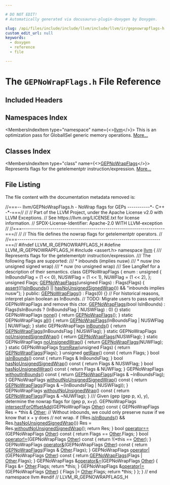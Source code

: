 ```yaml
---

# DO NOT EDIT!
# Automatically generated via docusaurus-plugin-doxygen by Doxygen.

slug: /api/files/include/include/llvm/include/llvm/ir/gepnowrapflags-h
custom_edit_url: null
keywords:
  - doxygen
  - reference
  - file

---
```





# The `GEPNoWrapFlags.h` File Reference

<DoxygenPage pluginConfig={pluginConfig}>



## Included Headers

<IncludesList>
<IncludesListItem
  filePath="assert.h"
  permalink=""
  isLocal="false" />
</IncludesList>

## Namespaces Index

<MembersIndex>

<MembersIndexItem
  type="namespace"
  name={<><a href="/docs/api/namespaces/llvm">llvm</a></>}>
This is an optimization pass for GlobalISel generic memory operations. <a href="/docs/api/namespaces/llvm/#details">More...</a>
</MembersIndexItem>

</MembersIndex>

## Classes Index

<MembersIndex>

<MembersIndexItem
  type="class"
  name={<><a href="/docs/api/classes/llvm/gepnowrapflags">GEPNoWrapFlags</a></>}>
Represents flags for the getelementptr instruction/expression. <a href="/docs/api/classes/llvm/gepnowrapflags/#details">More...</a>
</MembersIndexItem>

</MembersIndex>


## File Listing

The file content with the documentation metadata removed is:

<ProgramListing>

<Link id="l00001" /><CodeLine lineNumber="1"><Highlight kind="comment">//===-- llvm/GEPNoWrapFlags.h - NoWrap flags for GEPs -----------&#42;- C++ -&#42;-===//</Highlight><Highlight kind="normal"></Highlight></CodeLine>
<Link id="l00002" /><CodeLine lineNumber="2"><Highlight kind="normal"></Highlight><Highlight kind="comment">//</Highlight><Highlight kind="normal"></Highlight></CodeLine>
<Link id="l00003" /><CodeLine lineNumber="3"><Highlight kind="normal"></Highlight><Highlight kind="comment">// Part of the LLVM Project, under the Apache License v2.0 with LLVM Exceptions.</Highlight><Highlight kind="normal"></Highlight></CodeLine>
<Link id="l00004" /><CodeLine lineNumber="4"><Highlight kind="normal"></Highlight><Highlight kind="comment">// See https://llvm.org/LICENSE.txt for license information.</Highlight><Highlight kind="normal"></Highlight></CodeLine>
<Link id="l00005" /><CodeLine lineNumber="5"><Highlight kind="normal"></Highlight><Highlight kind="comment">// SPDX-License-Identifier: Apache-2.0 WITH LLVM-exception</Highlight><Highlight kind="normal"></Highlight></CodeLine>
<Link id="l00006" /><CodeLine lineNumber="6"><Highlight kind="normal"></Highlight><Highlight kind="comment">//</Highlight><Highlight kind="normal"></Highlight></CodeLine>
<Link id="l00007" /><CodeLine lineNumber="7"><Highlight kind="normal"></Highlight><Highlight kind="comment">//===----------------------------------------------------------------------===//</Highlight><Highlight kind="normal"></Highlight></CodeLine>
<Link id="l00008" /><CodeLine lineNumber="8"><Highlight kind="normal"></Highlight><Highlight kind="comment">//</Highlight><Highlight kind="normal"></Highlight></CodeLine>
<Link id="l00009" /><CodeLine lineNumber="9"><Highlight kind="normal"></Highlight><Highlight kind="comment">// This file defines the nowrap flags for getelementptr operators.</Highlight><Highlight kind="normal"></Highlight></CodeLine>
<Link id="l00010" /><CodeLine lineNumber="10"><Highlight kind="normal"></Highlight><Highlight kind="comment">//</Highlight><Highlight kind="normal"></Highlight></CodeLine>
<Link id="l00011" /><CodeLine lineNumber="11"><Highlight kind="normal"></Highlight><Highlight kind="comment">//===----------------------------------------------------------------------===//</Highlight><Highlight kind="normal"></Highlight></CodeLine>
<Link id="l00012" /><CodeLine lineNumber="12"><Highlight kind="normal"></Highlight></CodeLine>
<Link id="l00013" /><CodeLine lineNumber="13"><Highlight kind="normal"></Highlight><Highlight kind="preprocessor">#ifndef LLVM&#95;IR&#95;GEPNOWRAPFLAGS&#95;H</Highlight><Highlight kind="normal"></Highlight></CodeLine>
<Link id="l00014" /><CodeLine lineNumber="14"><Highlight kind="normal"></Highlight><Highlight kind="preprocessor">#define LLVM&#95;IR&#95;GEPNOWRAPFLAGS&#95;H</Highlight><Highlight kind="normal"></Highlight></CodeLine>
<Link id="l00015" /><CodeLine lineNumber="15"><Highlight kind="normal"></Highlight></CodeLine>
<Link id="l00016" /><CodeLine lineNumber="16"><Highlight kind="normal"></Highlight><Highlight kind="preprocessor">#include &lt;assert.h&gt;</Highlight><Highlight kind="normal"></Highlight></CodeLine>
<Link id="l00017" /><CodeLine lineNumber="17"><Highlight kind="normal"></Highlight></CodeLine>
<Link id="l00018" /><CodeLine lineNumber="18"><Highlight kind="normal"></Highlight><Highlight kind="keyword">namespace </Highlight><Highlight kind="normal"><a href="/docs/api/namespaces/llvm">llvm</a> &#123;</Highlight></CodeLine>
<Link id="l00019" /><CodeLine lineNumber="19"><Highlight kind="normal"></Highlight><Highlight kind="comment"></Highlight></CodeLine>
<Link id="l00020" /><CodeLine lineNumber="20"><Highlight kind="comment">/// Represents flags for the getelementptr instruction/expression.</Highlight></CodeLine>
<Link id="l00021" /><CodeLine lineNumber="21"><Highlight kind="comment">/// The following flags are supported:</Highlight></CodeLine>
<Link id="l00022" /><CodeLine lineNumber="22"><Highlight kind="comment">///  &#42; inbounds (implies nusw)</Highlight></CodeLine>
<Link id="l00023" /><CodeLine lineNumber="23"><Highlight kind="comment">///  &#42; nusw (no unsigned signed wrap)</Highlight></CodeLine>
<Link id="l00024" /><CodeLine lineNumber="24"><Highlight kind="comment">///  &#42; nuw (no unsigned wrap)</Highlight></CodeLine>
<Link id="l00025" /><CodeLine lineNumber="25"><Highlight kind="comment">/// See LangRef for a description of their semantics.</Highlight><Highlight kind="normal"></Highlight></CodeLine>
<Link id="l00026" /><CodeLine lineNumber="26" lineLink="/docs/api/classes/llvm/gepnowrapflags"><Highlight kind="normal"></Highlight><Highlight kind="keyword">class </Highlight><Highlight kind="normal">GEPNoWrapFlags &#123;</Highlight></CodeLine>
<Link id="l00027" /><CodeLine lineNumber="27"><Highlight kind="normal">  enum : </Highlight><Highlight kind="keywordtype">unsigned</Highlight><Highlight kind="normal"> &#123;</Highlight></CodeLine>
<Link id="l00028" /><CodeLine lineNumber="28"><Highlight kind="normal">    InBoundsFlag = (1 &lt;&lt; 0),</Highlight></CodeLine>
<Link id="l00029" /><CodeLine lineNumber="29"><Highlight kind="normal">    NUSWFlag = (1 &lt;&lt; 1),</Highlight></CodeLine>
<Link id="l00030" /><CodeLine lineNumber="30"><Highlight kind="normal">    NUWFlag = (1 &lt;&lt; 2),</Highlight></CodeLine>
<Link id="l00031" /><CodeLine lineNumber="31"><Highlight kind="normal">  &#125;;</Highlight></CodeLine>
<Link id="l00032" /><CodeLine lineNumber="32"><Highlight kind="normal"></Highlight></CodeLine>
<Link id="l00033" /><CodeLine lineNumber="33"><Highlight kind="normal">  </Highlight><Highlight kind="keywordtype">unsigned</Highlight><Highlight kind="normal"> Flags;</Highlight></CodeLine>
<Link id="l00034" /><CodeLine lineNumber="34"><Highlight kind="normal">  <a href="/docs/api/classes/llvm/gepnowrapflags/#a94d3a4101bfedbaaa645efa6ea06a189">GEPNoWrapFlags</a>(</Highlight><Highlight kind="keywordtype">unsigned</Highlight><Highlight kind="normal"> Flags) : Flags(Flags) &#123;</Highlight></CodeLine>
<Link id="l00035" /><CodeLine lineNumber="35"><Highlight kind="normal">    <a href="/docs/api/files/lib/lib/target/lib/target/amdgpu/silowercontrolflow-cpp/#a4868c5d81c5ccc98c47aeab6244346a0">assert</a>((!<a href="/docs/api/classes/llvm/gepnowrapflags/#aaba6873d157dbd7f5f02da723e6ca78f">isInBounds</a>() || <a href="/docs/api/classes/llvm/gepnowrapflags/#a992b9efb797f896ae2cc7f1d043eb68f">hasNoUnsignedSignedWrap</a>()) &amp;&amp;</Highlight></CodeLine>
<Link id="l00036" /><CodeLine lineNumber="36"><Highlight kind="normal">           </Highlight><Highlight kind="stringliteral">&quot;inbounds implies nusw&quot;</Highlight><Highlight kind="normal">);</Highlight></CodeLine>
<Link id="l00037" /><CodeLine lineNumber="37"><Highlight kind="normal">  &#125;</Highlight></CodeLine>
<Link id="l00038" /><CodeLine lineNumber="38"><Highlight kind="normal"></Highlight></CodeLine>
<Link id="l00039" /><CodeLine lineNumber="39"><Highlight kind="normal"></Highlight><Highlight kind="keyword">public</Highlight><Highlight kind="normal">:</Highlight></CodeLine>
<Link id="l00040" /><CodeLine lineNumber="40" lineLink="/docs/api/classes/llvm/gepnowrapflags/#a94d3a4101bfedbaaa645efa6ea06a189"><Highlight kind="normal">  <a href="/docs/api/classes/llvm/gepnowrapflags/#a94d3a4101bfedbaaa645efa6ea06a189">GEPNoWrapFlags</a>() : Flags(0) &#123;&#125;</Highlight></CodeLine>
<Link id="l00041" /><CodeLine lineNumber="41"><Highlight kind="normal">  </Highlight><Highlight kind="comment">// For historical reasons, interpret plain boolean as InBounds.</Highlight><Highlight kind="normal"></Highlight></CodeLine>
<Link id="l00042" /><CodeLine lineNumber="42"><Highlight kind="normal">  </Highlight><Highlight kind="comment">// TODO: Migrate users to pass explicit GEPNoWrapFlags and remove this ctor.</Highlight><Highlight kind="normal"></Highlight></CodeLine>
<Link id="l00043" /><CodeLine lineNumber="43" lineLink="/docs/api/classes/llvm/gepnowrapflags/#a965f8330743b3590e87497e02eb8d6da"><Highlight kind="normal">  <a href="/docs/api/classes/llvm/gepnowrapflags/#a965f8330743b3590e87497e02eb8d6da">GEPNoWrapFlags</a>(</Highlight><Highlight kind="keywordtype">bool</Highlight><Highlight kind="normal"> IsInBounds)</Highlight></CodeLine>
<Link id="l00044" /><CodeLine lineNumber="44"><Highlight kind="normal">      : Flags(IsInBounds ? (InBoundsFlag | NUSWFlag) : 0) &#123;&#125;</Highlight></CodeLine>
<Link id="l00045" /><CodeLine lineNumber="45"><Highlight kind="normal"></Highlight></CodeLine>
<Link id="l00046" /><CodeLine lineNumber="46" lineLink="/docs/api/classes/llvm/gepnowrapflags/#ad41d3c975038ec4a4fc791601729124e"><Highlight kind="normal">  </Highlight><Highlight kind="keyword">static</Highlight><Highlight kind="normal"> GEPNoWrapFlags <a href="/docs/api/classes/llvm/gepnowrapflags/#ad41d3c975038ec4a4fc791601729124e">none</a>() &#123; </Highlight><Highlight kind="keywordflow">return</Highlight><Highlight kind="normal"> <a href="/docs/api/classes/llvm/gepnowrapflags/#a94d3a4101bfedbaaa645efa6ea06a189">GEPNoWrapFlags</a>(); &#125;</Highlight></CodeLine>
<Link id="l00047" /><CodeLine lineNumber="47" lineLink="/docs/api/classes/llvm/gepnowrapflags/#a54c411a616301bb93b1b04327a0c3123"><Highlight kind="normal">  </Highlight><Highlight kind="keyword">static</Highlight><Highlight kind="normal"> GEPNoWrapFlags <a href="/docs/api/classes/llvm/gepnowrapflags/#a54c411a616301bb93b1b04327a0c3123">all</a>() &#123;</Highlight></CodeLine>
<Link id="l00048" /><CodeLine lineNumber="48"><Highlight kind="normal">    </Highlight><Highlight kind="keywordflow">return</Highlight><Highlight kind="normal"> <a href="/docs/api/classes/llvm/gepnowrapflags/#a94d3a4101bfedbaaa645efa6ea06a189">GEPNoWrapFlags</a>(InBoundsFlag | NUSWFlag | NUWFlag);</Highlight></CodeLine>
<Link id="l00049" /><CodeLine lineNumber="49"><Highlight kind="normal">  &#125;</Highlight></CodeLine>
<Link id="l00050" /><CodeLine lineNumber="50" lineLink="/docs/api/classes/llvm/gepnowrapflags/#a0c32878bcc6e7bc1ac1e5fbcb1707591"><Highlight kind="normal">  </Highlight><Highlight kind="keyword">static</Highlight><Highlight kind="normal"> GEPNoWrapFlags <a href="/docs/api/classes/llvm/gepnowrapflags/#a0c32878bcc6e7bc1ac1e5fbcb1707591">inBounds</a>() &#123;</Highlight></CodeLine>
<Link id="l00051" /><CodeLine lineNumber="51"><Highlight kind="normal">    </Highlight><Highlight kind="keywordflow">return</Highlight><Highlight kind="normal"> <a href="/docs/api/classes/llvm/gepnowrapflags/#a94d3a4101bfedbaaa645efa6ea06a189">GEPNoWrapFlags</a>(InBoundsFlag | NUSWFlag);</Highlight></CodeLine>
<Link id="l00052" /><CodeLine lineNumber="52"><Highlight kind="normal">  &#125;</Highlight></CodeLine>
<Link id="l00053" /><CodeLine lineNumber="53" lineLink="/docs/api/classes/llvm/gepnowrapflags/#a794ead7ef727f6a684c5695b27040c67"><Highlight kind="normal">  </Highlight><Highlight kind="keyword">static</Highlight><Highlight kind="normal"> GEPNoWrapFlags <a href="/docs/api/classes/llvm/gepnowrapflags/#a794ead7ef727f6a684c5695b27040c67">noUnsignedSignedWrap</a>() &#123;</Highlight></CodeLine>
<Link id="l00054" /><CodeLine lineNumber="54"><Highlight kind="normal">    </Highlight><Highlight kind="keywordflow">return</Highlight><Highlight kind="normal"> <a href="/docs/api/classes/llvm/gepnowrapflags/#a94d3a4101bfedbaaa645efa6ea06a189">GEPNoWrapFlags</a>(NUSWFlag);</Highlight></CodeLine>
<Link id="l00055" /><CodeLine lineNumber="55"><Highlight kind="normal">  &#125;</Highlight></CodeLine>
<Link id="l00056" /><CodeLine lineNumber="56" lineLink="/docs/api/classes/llvm/gepnowrapflags/#a5bfde791508b16caf8509e95a8fdf7b9"><Highlight kind="normal">  </Highlight><Highlight kind="keyword">static</Highlight><Highlight kind="normal"> GEPNoWrapFlags <a href="/docs/api/classes/llvm/gepnowrapflags/#a5bfde791508b16caf8509e95a8fdf7b9">noUnsignedWrap</a>() &#123; </Highlight><Highlight kind="keywordflow">return</Highlight><Highlight kind="normal"> <a href="/docs/api/classes/llvm/gepnowrapflags/#a94d3a4101bfedbaaa645efa6ea06a189">GEPNoWrapFlags</a>(NUWFlag); &#125;</Highlight></CodeLine>
<Link id="l00057" /><CodeLine lineNumber="57"><Highlight kind="normal"></Highlight></CodeLine>
<Link id="l00058" /><CodeLine lineNumber="58" lineLink="/docs/api/classes/llvm/gepnowrapflags/#a4a37d9e499f35c62e13457d1755eebf0"><Highlight kind="normal">  </Highlight><Highlight kind="keyword">static</Highlight><Highlight kind="normal"> GEPNoWrapFlags <a href="/docs/api/classes/llvm/gepnowrapflags/#a4a37d9e499f35c62e13457d1755eebf0">fromRaw</a>(</Highlight><Highlight kind="keywordtype">unsigned</Highlight><Highlight kind="normal"> Flags) &#123;</Highlight></CodeLine>
<Link id="l00059" /><CodeLine lineNumber="59"><Highlight kind="normal">    </Highlight><Highlight kind="keywordflow">return</Highlight><Highlight kind="normal"> <a href="/docs/api/classes/llvm/gepnowrapflags/#a94d3a4101bfedbaaa645efa6ea06a189">GEPNoWrapFlags</a>(Flags);</Highlight></CodeLine>
<Link id="l00060" /><CodeLine lineNumber="60"><Highlight kind="normal">  &#125;</Highlight></CodeLine>
<Link id="l00061" /><CodeLine lineNumber="61" lineLink="/docs/api/classes/llvm/gepnowrapflags/#af20bc6c8c590c7a5e6eb9c9b1a64a0a9"><Highlight kind="normal">  </Highlight><Highlight kind="keywordtype">unsigned</Highlight><Highlight kind="normal"> <a href="/docs/api/classes/llvm/gepnowrapflags/#af20bc6c8c590c7a5e6eb9c9b1a64a0a9">getRaw</a>()</Highlight><Highlight kind="keyword"> const </Highlight><Highlight kind="normal">&#123; </Highlight><Highlight kind="keywordflow">return</Highlight><Highlight kind="normal"> Flags; &#125;</Highlight></CodeLine>
<Link id="l00062" /><CodeLine lineNumber="62"><Highlight kind="normal"></Highlight></CodeLine>
<Link id="l00063" /><CodeLine lineNumber="63" lineLink="/docs/api/classes/llvm/gepnowrapflags/#aaba6873d157dbd7f5f02da723e6ca78f"><Highlight kind="normal">  </Highlight><Highlight kind="keywordtype">bool</Highlight><Highlight kind="normal"> <a href="/docs/api/classes/llvm/gepnowrapflags/#aaba6873d157dbd7f5f02da723e6ca78f">isInBounds</a>()</Highlight><Highlight kind="keyword"> const </Highlight><Highlight kind="normal">&#123; </Highlight><Highlight kind="keywordflow">return</Highlight><Highlight kind="normal"> Flags &amp; InBoundsFlag; &#125;</Highlight></CodeLine>
<Link id="l00064" /><CodeLine lineNumber="64" lineLink="/docs/api/classes/llvm/gepnowrapflags/#a992b9efb797f896ae2cc7f1d043eb68f"><Highlight kind="normal">  </Highlight><Highlight kind="keywordtype">bool</Highlight><Highlight kind="normal"> <a href="/docs/api/classes/llvm/gepnowrapflags/#a992b9efb797f896ae2cc7f1d043eb68f">hasNoUnsignedSignedWrap</a>()</Highlight><Highlight kind="keyword"> const </Highlight><Highlight kind="normal">&#123; </Highlight><Highlight kind="keywordflow">return</Highlight><Highlight kind="normal"> Flags &amp; NUSWFlag; &#125;</Highlight></CodeLine>
<Link id="l00065" /><CodeLine lineNumber="65" lineLink="/docs/api/classes/llvm/gepnowrapflags/#a9f5326edaaa9f5ad4e786d473b7c000a"><Highlight kind="normal">  </Highlight><Highlight kind="keywordtype">bool</Highlight><Highlight kind="normal"> <a href="/docs/api/classes/llvm/gepnowrapflags/#a9f5326edaaa9f5ad4e786d473b7c000a">hasNoUnsignedWrap</a>()</Highlight><Highlight kind="keyword"> const </Highlight><Highlight kind="normal">&#123; </Highlight><Highlight kind="keywordflow">return</Highlight><Highlight kind="normal"> Flags &amp; NUWFlag; &#125;</Highlight></CodeLine>
<Link id="l00066" /><CodeLine lineNumber="66"><Highlight kind="normal"></Highlight></CodeLine>
<Link id="l00067" /><CodeLine lineNumber="67" lineLink="/docs/api/classes/llvm/gepnowrapflags/#a43e10b257a139f9c78a04c3d7fb2f73e"><Highlight kind="normal">  GEPNoWrapFlags <a href="/docs/api/classes/llvm/gepnowrapflags/#a43e10b257a139f9c78a04c3d7fb2f73e">withoutInBounds</a>()</Highlight><Highlight kind="keyword"> const </Highlight><Highlight kind="normal">&#123;</Highlight></CodeLine>
<Link id="l00068" /><CodeLine lineNumber="68"><Highlight kind="normal">    </Highlight><Highlight kind="keywordflow">return</Highlight><Highlight kind="normal"> <a href="/docs/api/classes/llvm/gepnowrapflags/#a94d3a4101bfedbaaa645efa6ea06a189">GEPNoWrapFlags</a>(Flags &amp; ~InBoundsFlag);</Highlight></CodeLine>
<Link id="l00069" /><CodeLine lineNumber="69"><Highlight kind="normal">  &#125;</Highlight></CodeLine>
<Link id="l00070" /><CodeLine lineNumber="70" lineLink="/docs/api/classes/llvm/gepnowrapflags/#a20c93f80ea8da60e454d7596737b5c88"><Highlight kind="normal">  GEPNoWrapFlags <a href="/docs/api/classes/llvm/gepnowrapflags/#a20c93f80ea8da60e454d7596737b5c88">withoutNoUnsignedSignedWrap</a>()</Highlight><Highlight kind="keyword"> const </Highlight><Highlight kind="normal">&#123;</Highlight></CodeLine>
<Link id="l00071" /><CodeLine lineNumber="71"><Highlight kind="normal">    </Highlight><Highlight kind="keywordflow">return</Highlight><Highlight kind="normal"> <a href="/docs/api/classes/llvm/gepnowrapflags/#a94d3a4101bfedbaaa645efa6ea06a189">GEPNoWrapFlags</a>(Flags &amp; ~(InBoundsFlag | NUSWFlag));</Highlight></CodeLine>
<Link id="l00072" /><CodeLine lineNumber="72"><Highlight kind="normal">  &#125;</Highlight></CodeLine>
<Link id="l00073" /><CodeLine lineNumber="73" lineLink="/docs/api/classes/llvm/gepnowrapflags/#acd0ff795c450e59448a23dc04afdf3c8"><Highlight kind="normal">  GEPNoWrapFlags <a href="/docs/api/classes/llvm/gepnowrapflags/#acd0ff795c450e59448a23dc04afdf3c8">withoutNoUnsignedWrap</a>()</Highlight><Highlight kind="keyword"> const </Highlight><Highlight kind="normal">&#123;</Highlight></CodeLine>
<Link id="l00074" /><CodeLine lineNumber="74"><Highlight kind="normal">    </Highlight><Highlight kind="keywordflow">return</Highlight><Highlight kind="normal"> <a href="/docs/api/classes/llvm/gepnowrapflags/#a94d3a4101bfedbaaa645efa6ea06a189">GEPNoWrapFlags</a>(Flags &amp; ~NUWFlag);</Highlight></CodeLine>
<Link id="l00075" /><CodeLine lineNumber="75"><Highlight kind="normal">  &#125;</Highlight></CodeLine>
<Link id="l00076" /><CodeLine lineNumber="76"><Highlight kind="normal"></Highlight><Highlight kind="comment"></Highlight></CodeLine>
<Link id="l00077" /><CodeLine lineNumber="77"><Highlight kind="comment">  /// Given (gep (gep p, x), y), determine the nowrap flags for (gep p, x+y).</Highlight><Highlight kind="normal"></Highlight></CodeLine>
<Link id="l00078" /><CodeLine lineNumber="78" lineLink="/docs/api/classes/llvm/gepnowrapflags/#aca022065bc2e60a2b5d4d968ae400b8b"><Highlight kind="normal">  GEPNoWrapFlags <a href="/docs/api/classes/llvm/gepnowrapflags/#aca022065bc2e60a2b5d4d968ae400b8b">intersectForOffsetAdd</a>(GEPNoWrapFlags <a href="/docs/api/namespaces/llvm/#a9eb4f5b98b70ee4fab9614ed58282c1fa6311ae17c1ee52b36e68aaf4ad066387">Other</a>)</Highlight><Highlight kind="keyword"> const </Highlight><Highlight kind="normal">&#123;</Highlight></CodeLine>
<Link id="l00079" /><CodeLine lineNumber="79"><Highlight kind="normal">    GEPNoWrapFlags Res = &#42;</Highlight><Highlight kind="keyword">this</Highlight><Highlight kind="normal"> &amp; <a href="/docs/api/namespaces/llvm/#a9eb4f5b98b70ee4fab9614ed58282c1fa6311ae17c1ee52b36e68aaf4ad066387">Other</a>;</Highlight></CodeLine>
<Link id="l00080" /><CodeLine lineNumber="80"><Highlight kind="normal">    </Highlight><Highlight kind="comment">// Without inbounds, we could only preserve nusw if we know that x + y does</Highlight><Highlight kind="normal"></Highlight></CodeLine>
<Link id="l00081" /><CodeLine lineNumber="81"><Highlight kind="normal">    </Highlight><Highlight kind="comment">// not wrap.</Highlight><Highlight kind="normal"></Highlight></CodeLine>
<Link id="l00082" /><CodeLine lineNumber="82"><Highlight kind="normal">    </Highlight><Highlight kind="keywordflow">if</Highlight><Highlight kind="normal"> (!Res.<a href="/docs/api/classes/llvm/gepnowrapflags/#aaba6873d157dbd7f5f02da723e6ca78f">isInBounds</a>() &amp;&amp; Res.<a href="/docs/api/classes/llvm/gepnowrapflags/#a992b9efb797f896ae2cc7f1d043eb68f">hasNoUnsignedSignedWrap</a>())</Highlight></CodeLine>
<Link id="l00083" /><CodeLine lineNumber="83"><Highlight kind="normal">      Res = Res.<a href="/docs/api/classes/llvm/gepnowrapflags/#a20c93f80ea8da60e454d7596737b5c88">withoutNoUnsignedSignedWrap</a>();</Highlight></CodeLine>
<Link id="l00084" /><CodeLine lineNumber="84"><Highlight kind="normal">    </Highlight><Highlight kind="keywordflow">return</Highlight><Highlight kind="normal"> Res;</Highlight></CodeLine>
<Link id="l00085" /><CodeLine lineNumber="85"><Highlight kind="normal">  &#125;</Highlight></CodeLine>
<Link id="l00086" /><CodeLine lineNumber="86"><Highlight kind="normal"></Highlight></CodeLine>
<Link id="l00087" /><CodeLine lineNumber="87" lineLink="/docs/api/classes/llvm/gepnowrapflags/#a2a002b2c935af62773d5da076bdffba7"><Highlight kind="normal">  </Highlight><Highlight kind="keywordtype">bool</Highlight><Highlight kind="normal"> <a href="/docs/api/classes/llvm/gepnowrapflags/#a2a002b2c935af62773d5da076bdffba7">operator==</a>(GEPNoWrapFlags <a href="/docs/api/namespaces/llvm/#a9eb4f5b98b70ee4fab9614ed58282c1fa6311ae17c1ee52b36e68aaf4ad066387">Other</a>)</Highlight><Highlight kind="keyword"> const </Highlight><Highlight kind="normal">&#123; </Highlight><Highlight kind="keywordflow">return</Highlight><Highlight kind="normal"> Flags == <a href="/docs/api/namespaces/llvm/#a9eb4f5b98b70ee4fab9614ed58282c1fa6311ae17c1ee52b36e68aaf4ad066387">Other</a>.Flags; &#125;</Highlight></CodeLine>
<Link id="l00088" /><CodeLine lineNumber="88" lineLink="/docs/api/classes/llvm/gepnowrapflags/#a9efdba9eb893aef23cf024f51a66968a"><Highlight kind="normal">  </Highlight><Highlight kind="keywordtype">bool</Highlight><Highlight kind="normal"> <a href="/docs/api/classes/llvm/gepnowrapflags/#a9efdba9eb893aef23cf024f51a66968a">operator!=</a>(GEPNoWrapFlags <a href="/docs/api/namespaces/llvm/#a9eb4f5b98b70ee4fab9614ed58282c1fa6311ae17c1ee52b36e68aaf4ad066387">Other</a>)</Highlight><Highlight kind="keyword"> const </Highlight><Highlight kind="normal">&#123; </Highlight><Highlight kind="keywordflow">return</Highlight><Highlight kind="normal"> !(&#42;</Highlight><Highlight kind="keyword">this</Highlight><Highlight kind="normal"> == <a href="/docs/api/namespaces/llvm/#a9eb4f5b98b70ee4fab9614ed58282c1fa6311ae17c1ee52b36e68aaf4ad066387">Other</a>); &#125;</Highlight></CodeLine>
<Link id="l00089" /><CodeLine lineNumber="89"><Highlight kind="normal"></Highlight></CodeLine>
<Link id="l00090" /><CodeLine lineNumber="90" lineLink="/docs/api/classes/llvm/gepnowrapflags/#ab36532925b4a4fbf2c5688ddbc99257f"><Highlight kind="normal">  GEPNoWrapFlags <a href="/docs/api/classes/llvm/gepnowrapflags/#ab36532925b4a4fbf2c5688ddbc99257f">operator&amp;</a>(GEPNoWrapFlags <a href="/docs/api/namespaces/llvm/#a9eb4f5b98b70ee4fab9614ed58282c1fa6311ae17c1ee52b36e68aaf4ad066387">Other</a>)</Highlight><Highlight kind="keyword"> const </Highlight><Highlight kind="normal">&#123;</Highlight></CodeLine>
<Link id="l00091" /><CodeLine lineNumber="91"><Highlight kind="normal">    </Highlight><Highlight kind="keywordflow">return</Highlight><Highlight kind="normal"> <a href="/docs/api/classes/llvm/gepnowrapflags/#a94d3a4101bfedbaaa645efa6ea06a189">GEPNoWrapFlags</a>(Flags &amp; <a href="/docs/api/namespaces/llvm/#a9eb4f5b98b70ee4fab9614ed58282c1fa6311ae17c1ee52b36e68aaf4ad066387">Other</a>.Flags);</Highlight></CodeLine>
<Link id="l00092" /><CodeLine lineNumber="92"><Highlight kind="normal">  &#125;</Highlight></CodeLine>
<Link id="l00093" /><CodeLine lineNumber="93" lineLink="/docs/api/classes/llvm/gepnowrapflags/#ac14e5a20580c88c7e575c7fa93800557"><Highlight kind="normal">  GEPNoWrapFlags <a href="/docs/api/classes/llvm/gepnowrapflags/#ac14e5a20580c88c7e575c7fa93800557">operator|</a>(GEPNoWrapFlags <a href="/docs/api/namespaces/llvm/#a9eb4f5b98b70ee4fab9614ed58282c1fa6311ae17c1ee52b36e68aaf4ad066387">Other</a>)</Highlight><Highlight kind="keyword"> const </Highlight><Highlight kind="normal">&#123;</Highlight></CodeLine>
<Link id="l00094" /><CodeLine lineNumber="94"><Highlight kind="normal">    </Highlight><Highlight kind="keywordflow">return</Highlight><Highlight kind="normal"> <a href="/docs/api/classes/llvm/gepnowrapflags/#a94d3a4101bfedbaaa645efa6ea06a189">GEPNoWrapFlags</a>(Flags | <a href="/docs/api/namespaces/llvm/#a9eb4f5b98b70ee4fab9614ed58282c1fa6311ae17c1ee52b36e68aaf4ad066387">Other</a>.Flags);</Highlight></CodeLine>
<Link id="l00095" /><CodeLine lineNumber="95"><Highlight kind="normal">  &#125;</Highlight></CodeLine>
<Link id="l00096" /><CodeLine lineNumber="96" lineLink="/docs/api/classes/llvm/gepnowrapflags/#a3da5c90b40bd4d438301a4ed36de9797"><Highlight kind="normal">  GEPNoWrapFlags &amp;<a href="/docs/api/classes/llvm/gepnowrapflags/#a3da5c90b40bd4d438301a4ed36de9797">operator&amp;=</a>(GEPNoWrapFlags <a href="/docs/api/namespaces/llvm/#a9eb4f5b98b70ee4fab9614ed58282c1fa6311ae17c1ee52b36e68aaf4ad066387">Other</a>) &#123;</Highlight></CodeLine>
<Link id="l00097" /><CodeLine lineNumber="97"><Highlight kind="normal">    Flags &amp;= <a href="/docs/api/namespaces/llvm/#a9eb4f5b98b70ee4fab9614ed58282c1fa6311ae17c1ee52b36e68aaf4ad066387">Other</a>.Flags;</Highlight></CodeLine>
<Link id="l00098" /><CodeLine lineNumber="98"><Highlight kind="normal">    </Highlight><Highlight kind="keywordflow">return</Highlight><Highlight kind="normal"> &#42;</Highlight><Highlight kind="keyword">this</Highlight><Highlight kind="normal">;</Highlight></CodeLine>
<Link id="l00099" /><CodeLine lineNumber="99"><Highlight kind="normal">  &#125;</Highlight></CodeLine>
<Link id="l00100" /><CodeLine lineNumber="100" lineLink="/docs/api/classes/llvm/gepnowrapflags/#a03ce31d89fcaefbd46aedb64c94af93c"><Highlight kind="normal">  GEPNoWrapFlags &amp;<a href="/docs/api/classes/llvm/gepnowrapflags/#a03ce31d89fcaefbd46aedb64c94af93c">operator|=</a>(GEPNoWrapFlags <a href="/docs/api/namespaces/llvm/#a9eb4f5b98b70ee4fab9614ed58282c1fa6311ae17c1ee52b36e68aaf4ad066387">Other</a>) &#123;</Highlight></CodeLine>
<Link id="l00101" /><CodeLine lineNumber="101"><Highlight kind="normal">    Flags |= <a href="/docs/api/namespaces/llvm/#a9eb4f5b98b70ee4fab9614ed58282c1fa6311ae17c1ee52b36e68aaf4ad066387">Other</a>.Flags;</Highlight></CodeLine>
<Link id="l00102" /><CodeLine lineNumber="102"><Highlight kind="normal">    </Highlight><Highlight kind="keywordflow">return</Highlight><Highlight kind="normal"> &#42;</Highlight><Highlight kind="keyword">this</Highlight><Highlight kind="normal">;</Highlight></CodeLine>
<Link id="l00103" /><CodeLine lineNumber="103"><Highlight kind="normal">  &#125;</Highlight></CodeLine>
<Link id="l00104" /><CodeLine lineNumber="104"><Highlight kind="normal">&#125;;</Highlight></CodeLine>
<Link id="l00105" /><CodeLine lineNumber="105"><Highlight kind="normal"></Highlight></CodeLine>
<Link id="l00106" /><CodeLine lineNumber="106"><Highlight kind="normal">&#125; </Highlight><Highlight kind="comment">// end namespace llvm</Highlight><Highlight kind="normal"></Highlight></CodeLine>
<Link id="l00107" /><CodeLine lineNumber="107"><Highlight kind="normal"></Highlight></CodeLine>
<Link id="l00108" /><CodeLine lineNumber="108"><Highlight kind="normal"></Highlight><Highlight kind="preprocessor">#endif </Highlight><Highlight kind="comment">// LLVM&#95;IR&#95;GEPNOWRAPFLAGS&#95;H</Highlight><Highlight kind="normal"></Highlight></CodeLine>

</ProgramListing>

</DoxygenPage>
